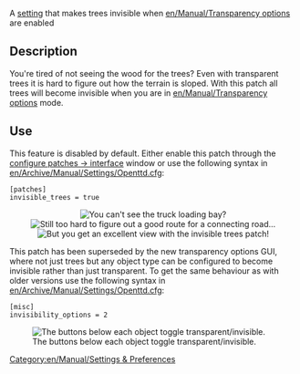 [[Category:en/Manual/Settings & Preferences]]

A [[en/Archive/Manual/Settings/Advanced Settings|setting]] that makes trees invisible when [[en/Manual/Transparency options]] are enabled

== Description ==
You're tired of not seeing the wood for the trees? Even with transparent trees it is hard to figure out how the terrain is sloped. With this patch all trees will become invisible when you are in [[en/Manual/Transparency options]] mode.

== Use ==
This feature is disabled by default. Either enable this patch through the [[en/Archive/Manual/Settings/Configuring patches/Interface|configure patches -> interface]] window or use the following syntax in [[en/Archive/Manual/Settings/Openttd.cfg]]:
<pre>[patches]
invisible_trees = true</pre>

<center>
[[File:en/Archive/Manual/Settings/Invisible trees1.png|center|frame|You can't see the truck loading bay?]]
[[File:en/Archive/Manual/Settings/Invisible trees2.png|center|frame|Still too hard to figure out a good route for a connecting road...]]
[[File:en/Archive/Manual/Settings/Invisible trees3.png|center|frame|But you get an excellent view with the invisible trees patch!]]
</center>

{{en/Nightly}}
This patch has been superseded by the new transparency options GUI, where not just trees but any object type can be configured to become invisible rather than just transparent. To get the same behaviour as with older versions use the following syntax in [[en/Archive/Manual/Settings/Openttd.cfg]]:
<pre>[misc]
invisibility_options = 2</pre>
[[File:en/Archive/Manual/Settings/Transparency options.png|center|frame|The buttons below each object toggle transparent/invisible.]]
